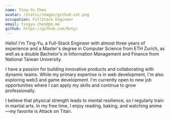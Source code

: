 ```yaml
---
name: Ting-Yu Chen
avatar: /static/images/github-cat.png
occupation: FullStack Engineer
email: tingyu.chen@pm.me
github: https://github.com/0xtyc
---
```


Hello! I'm Ting-Yu, a Full-Stack Engineer with almost three years of experience and a Master's degree in Computer Science from ETH Zurich, as well as a double Bachelor's in Information Management and Finance from National Taiwan University.

I have a passion for building innovative products and collaborating with dynamic teams. While my primary expertise is in web development, I'm also exploring web3 and game development. I'm currently open to new job opportunities where I can apply my skills and continue to grow professionally.

I believe that physical strength leads to mental resilience, so I regularly train in martial arts. In my free time, I enjoy reading, baking, and watching anime—my favorite is Attack on Titan.